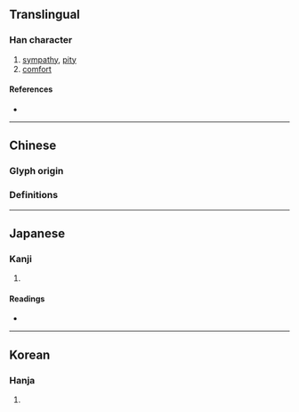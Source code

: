 {{also|恤}}
{{character info/new}}
==Translingual==

===Han character===
{{Han char|rn=26|rad=卩|as=06|sn=8|four=27120|canj=HTSL|ids=⿰血卩}}

# [[sympathy]], [[pity]]
# [[comfort]]

====References====
* {{Han ref|kx=0159.250|dkj=02862|dj=0365.070|hdz=10314.050|uh=5379|ud=21369|bh=A8F9|bd=43257}}

----

==Chinese==

===Glyph origin===
{{Han etym}}

===Definitions===
{{zh-see|恤|v}}

----

==Japanese==

===Kanji===
{{ja-kanji|grade=|rs=卩06}}

# {{defn|lang=ja|sort=卩06}}

====Readings====
* {{ja-readings|on=[[じゅつ]] (jutsu), [[しゅつ]] (shutsu), [[しゅち]] (shuchi), [[そつ]] (sotsu)|kun=[[うれえる]] (ureeru)}}

----

==Korean==

===Hanja===
{{ko-hanja|hangeul=휼|rv=hyul|mr=hyul}}

# {{defn|lang=ko|sort=卩06}}